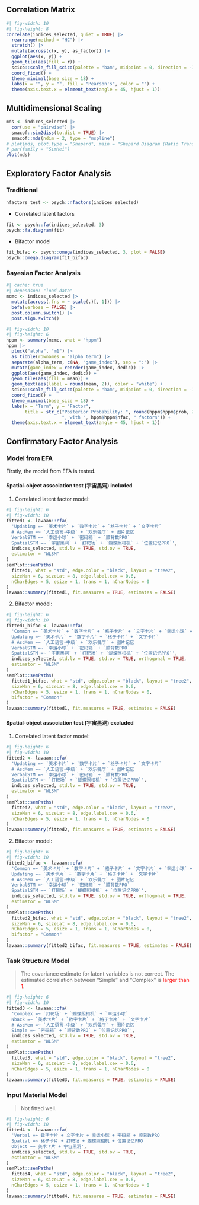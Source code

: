 ## Correlation Matrix

```r
#| fig-width: 10
#| fig-height: 8
correlate(indices_selected, quiet = TRUE) |> 
  rearrange(method = "HC") |>
  stretch() |> 
  mutate(across(c(x, y), as_factor)) |>
  ggplot(aes(x, y)) +
  geom_tile(aes(fill = r)) +
  scico::scale_fill_scico(palette = "bam", midpoint = 0, direction = -1) +
  coord_fixed() +
  theme_minimal(base_size = 18) +
  labs(x = "", y = "", fill = "Pearson's", color = "") +
  theme(axis.text.x = element_text(angle = 45, hjust = 1))
```

## Multidimensional Scaling

```r
mds <- indices_selected |> 
  cor(use = "pairwise") |> 
  smacof::sim2diss(to.dist = TRUE) |> 
  smacof::mds(ndim = 2, type = "mspline")
# plot(mds, plot.type = "Shepard", main = "Shepard Diagram (Ratio Transformation)")
# par(family = "SimHei")
plot(mds)
```

## Exploratory Factor Analysis

### Traditional

```r
nfactors_test <- psych::nfactors(indices_selected)
```

-   Correlated latent factors

```r
fit <- psych::fa(indices_selected, 3)
psych::fa.diagram(fit)
```

-   Bifactor model

```r
fit_bifac <- psych::omega(indices_selected, 3, plot = FALSE)
psych::omega.diagram(fit_bifac)
```

### Bayesian Factor Analysis

```r
#| cache: true
#| dependson: "load-data"
mcmc <- indices_selected |> 
  mutate(across(.fns = ~ scale(.)[, 1])) |> 
  befa(verbose = FALSE) |> 
  post.column.switch() |> 
  post.sign.switch()
```

```r
#| fig-width: 10
#| fig-height: 6
hppm <- summary(mcmc, what = "hppm")
hppm |> 
  pluck("alpha", "m1") |> 
  as_tibble(rownames = "alpha_term") |> 
  separate(alpha_term, c(NA, "game_index"), sep = ":") |> 
  mutate(game_index = reorder(game_index, dedic)) |> 
  ggplot(aes(game_index, dedic)) +
  geom_tile(aes(fill = mean)) +
  geom_text(aes(label = round(mean, 2)), color = "white") +
  scico::scale_fill_scico(palette = "bam", midpoint = 0, direction = -1) +
  coord_fixed() +
  theme_minimal(base_size = 18) +
  labs(x = "Term", y = "Factor", 
       title = str_c("Posterior Probability: ", round(hppm$hppm$prob, 2), 
                     ", with ", hppm$hppm$nfac, " factors")) +
  theme(axis.text.x = element_text(angle = 45, hjust = 1))
```

## Confirmatory Factor Analysis

### Model from EFA

Firstly, the model from EFA is tested.

#### Spatial-object association test (宇宙黑洞) included

1.  Correlated latent factor model:

```r
#| fig-height: 6
#| fig-width: 10
fitted1 <- lavaan::cfa(
  'Updating =~ `美术卡片` + `数字卡片` + `格子卡片` + `文字卡片`
  # AscMem =~ `人工语言-中级` + `欢乐餐厅` + 图片记忆
  VerbalSTM =~ `幸运小球` + `密码箱` + `顺背数PRO`
  SpatialSTM =~ `宇宙黑洞` + `打靶场` + `蝴蝶照相机` + `位置记忆PRO`',
  indices_selected, std.lv = TRUE, std.ov = TRUE,
  estimator = "WLSM"
)
semPlot::semPaths(
  fitted1, what = "std", edge.color = "black", layout = "tree2",
  sizeMan = 6, sizeLat = 8, edge.label.cex = 0.6, 
  nCharEdges = 5, esize = 1, trans = 1, nCharNodes = 0
)
lavaan::summary(fitted1, fit.measures = TRUE, estimates = FALSE)
```

2.  Bifactor model:

```r
#| fig-height: 6
#| fig-width: 10
fitted1_bifac <- lavaan::cfa(
  'Common =~ `美术卡片` + `数字卡片` + `格子卡片` + `文字卡片` + `幸运小球` + `密码箱` + `顺背数PRO` + `宇宙黑洞` + `打靶场` + `蝴蝶照相机` + `位置记忆PRO`
  Updating =~ `美术卡片` + `数字卡片` + `格子卡片` + `文字卡片`
  # AscMem =~ `人工语言-中级` + `欢乐餐厅` + 图片记忆
  VerbalSTM =~ `幸运小球` + `密码箱` + `顺背数PRO`
  SpatialSTM =~ `宇宙黑洞` + `打靶场` + `蝴蝶照相机` + `位置记忆PRO`',
  indices_selected, std.lv = TRUE, std.ov = TRUE, orthogonal = TRUE, 
  estimator = "WLSM"
)
semPlot::semPaths(
  fitted1_bifac, what = "std", edge.color = "black", layout = "tree2",
  sizeMan = 6, sizeLat = 8, edge.label.cex = 0.6, 
  nCharEdges = 5, esize = 1, trans = 1, nCharNodes = 0,
  bifactor = "Common"
)
lavaan::summary(fitted1, fit.measures = TRUE, estimates = FALSE)
```

#### Spatial-object association test (宇宙黑洞) excluded

1.  Correlated latent factor model:

```r
#| fig-height: 6
#| fig-width: 10
fitted2 <- lavaan::cfa(
  'Updating =~ `美术卡片` + `数字卡片` + `格子卡片` + `文字卡片`
  # AscMem =~ `人工语言-中级` + `欢乐餐厅` + 图片记忆
  VerbalSTM =~ `幸运小球` + `密码箱` + `顺背数PRO`
  SpatialSTM =~ `打靶场` + `蝴蝶照相机` + `位置记忆PRO`',
  indices_selected, std.lv = TRUE, std.ov = TRUE,
  estimator = "WLSM"
)
semPlot::semPaths(
  fitted2, what = "std", edge.color = "black", layout = "tree2",
  sizeMan = 6, sizeLat = 8, edge.label.cex = 0.6, 
  nCharEdges = 5, esize = 1, trans = 1, nCharNodes = 0
)
lavaan::summary(fitted2, fit.measures = TRUE, estimates = FALSE)
```

2.  Bifactor model:

```r
#| fig-height: 6
#| fig-width: 10
fitted2_bifac <- lavaan::cfa(
  'Common =~ `美术卡片` + `数字卡片` + `格子卡片` + `文字卡片` + `幸运小球` + `密码箱` + `顺背数PRO` + `打靶场` + `蝴蝶照相机` + `位置记忆PRO`
  Updating =~ `美术卡片` + `数字卡片` + `格子卡片` + `文字卡片`
  # AscMem =~ `人工语言-中级` + `欢乐餐厅` + 图片记忆
  VerbalSTM =~ `幸运小球` + `密码箱` + `顺背数PRO`
  SpatialSTM =~ `打靶场` + `蝴蝶照相机` + `位置记忆PRO`',
  indices_selected, std.lv = TRUE, std.ov = TRUE, orthogonal = TRUE, 
  estimator = "WLSM"
)
semPlot::semPaths(
  fitted2_bifac, what = "std", edge.color = "black", layout = "tree2",
  sizeMan = 6, sizeLat = 8, edge.label.cex = 0.6, 
  nCharEdges = 5, esize = 1, trans = 1, nCharNodes = 0,
  bifactor = "Common"
)
lavaan::summary(fitted2_bifac, fit.measures = TRUE, estimates = FALSE)
```

### Task Structure Model

> The covariance estimate for latent variables is not correct. The estimated correlation between "Simple" and "Complex" is [larger than 1]{style="color: red"}.

```r
#| fig-height: 6
#| fig-width: 10
fitted3 <- lavaan::cfa(
  'Complex =~ `打靶场` + `蝴蝶照相机` + `幸运小球`
  Nback =~ `美术卡片` + `数字卡片` + `格子卡片` + `文字卡片`
  # AscMem =~ `人工语言-中级` + `欢乐餐厅` + 图片记忆
  Simple =~ `密码箱` + `顺背数PRO` + `位置记忆PRO`',
  indices_selected, std.lv = TRUE, std.ov = TRUE, 
  estimator = "WLSM"
)
semPlot::semPaths(
  fitted3, what = "std", edge.color = "black", layout = "tree2",
  sizeMan = 6, sizeLat = 8, edge.label.cex = 0.6,
  nCharEdges = 5, esize = 1, trans = 1, nCharNodes = 0
)
lavaan::summary(fitted3, fit.measures = TRUE, estimates = FALSE)
```

### Input Material Model

> Not fitted well.

```r
#| fig-height: 6
#| fig-width: 10
fitted4 <- lavaan::cfa(
  'Verbal =~ 数字卡片 + 文字卡片 + 幸运小球 + 密码箱 + 顺背数PRO
  Spatial =~ 格子卡片 + 打靶场 + 蝴蝶照相机 + 位置记忆PRO
  Object =~ 美术卡片 + 宇宙黑洞',
  indices_selected, std.lv = TRUE, std.ov = TRUE,
  estimator = "WLSM"
)
semPlot::semPaths(
  fitted4, what = "std", edge.color = "black", layout = "tree2",
  sizeMan = 6, sizeLat = 8, edge.label.cex = 0.6,
  nCharEdges = 5, esize = 1, trans = 1, nCharNodes = 0
)
lavaan::summary(fitted4, fit.measures = TRUE, estimates = FALSE)
```
